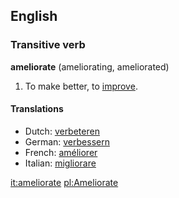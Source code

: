 ==English==
===Transitive verb===
'''ameliorate''' (ameliorating, ameliorated)

#To make better, to [[improve]].

====Translations====
<!--move these to "improve"?-->
*Dutch: [[verbeteren]]
*German: [[verbessern]]
*French: [[améliorer]]
*Italian: [[migliorare]]

[[it:ameliorate]]
[[pl:Ameliorate]]